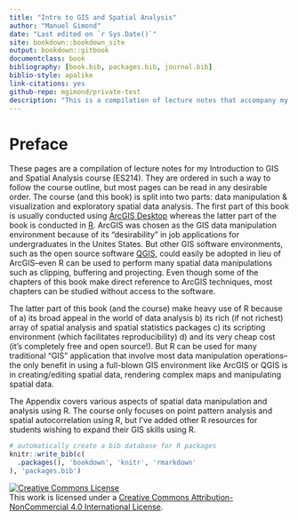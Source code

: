 ```yaml
--- 
title: "Intro to GIS and Spatial Analysis"
author: "Manuel Gimond"
date: "Last edited on `r Sys.Date()`"
site: bookdown::bookdown_site
output: bookdown::gitbook
documentclass: book
bibliography: [book.bib, packages.bib, journal.bib]
biblio-style: apalike
link-citations: yes
github-repo: mgimond/private-test
description: "This is a compilation of lecture notes that accompany my Intro to GIS and Spatial Analysis course."
---
```


# Preface {-}

These pages are a compilation of lecture notes for my Introduction to GIS and Spatial Analysis course (ES214). They are ordered in such a way to follow the course outline, but most pages can be read in any desirable order. The course (and this book) is split into two parts: data manipulation & visualization and exploratory spatial data analysis. The first part of this book is usually conducted using [ArcGIS Desktop](http://desktop.arcgis.com) whereas the latter part of the book is conducted in [R](https://www.r-project.org/). ArcGIS was chosen as the GIS data manipulation environment because of its "desirability" in job applications for undergraduates in the Unites States. But other GIS software environments, such as the open source software [QGIS](http://qgis.org), could easily be adopted in lieu of ArcGIS--even R can be used to perform many spatial data manipulations such as clipping, buffering and projecting. Even though some of the chapters of this book make direct reference to ArcGIS techniques, most chapters can be studied without access to the software.

The latter part of this book (and the course) make heavy use of R because of a) its broad appeal in the world of data analysis b) its rich (if not richest) array of spatial analysis and spatial statistics packages c) its scripting environment (which facilitates reproducibility) d) and its very cheap cost (it's completely free and open source!). But R can be used for many traditional "GIS" application that involve most data manipulation operations--the only benefit in using a full-blown GIS environment like ArcGIS or QGIS is in creating/editing spatial data, rendering complex maps and manipulating spatial data.

The Appendix covers various aspects of spatial data manipulation and analysis using R. The course only focuses on point pattern analysis and spatial autocorrelation using R, but I've added other R resources for students wishing to expand their GIS skills using R.


```r
# automatically create a bib database for R packages
knitr::write_bib(c(
  .packages(), 'bookdown', 'knitr', 'rmarkdown'
), 'packages.bib')
```

<a rel="license" href="http://creativecommons.org/licenses/by-nc/4.0/"><img alt="Creative Commons License" style="border-width:0" src="https://i.creativecommons.org/l/by-nc/4.0/88x31.png" /></a><br />This work is licensed under a <a rel="license" href="http://creativecommons.org/licenses/by-nc/4.0/">Creative Commons Attribution-NonCommercial 4.0 International License</a>.
